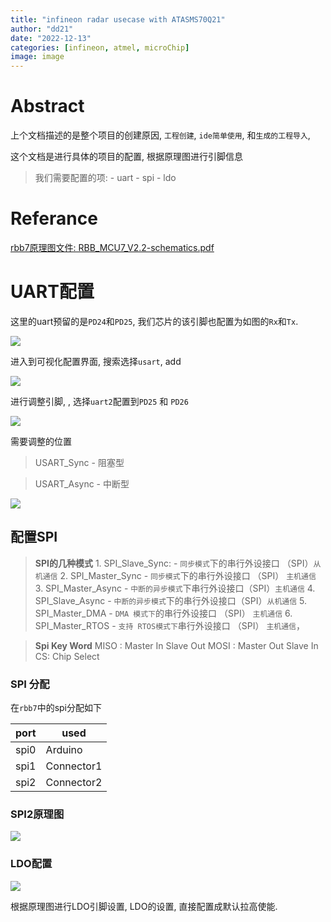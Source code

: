 ```yaml
---
title: "infineon radar usecase with ATASMS70Q21" 
author: "dd21"
date: "2022-12-13" 
categories: [infineon, atmel, microChip]
image: image
---
```



# Abstract

上个文档描述的是整个项目的创建原因, `工程创建`, `ide简单使用`, 和`生成的工程导入`, 

这个文档是进行具体的项目的配置, 根据原理图进行引脚信息

> 我们需要配置的项:
> - uart
> - spi
> - ldo


# Referance

[rbb7原理图文件: RBB_MCU7_V2.2-schematics.pdf](RBB_MCU7_V2.2-schematics.pdf)



# UART配置

这里的uart预留的是`PD24`和`PD25`, 我们芯片的该引脚也配置为如图的`Rx`和`Tx`.

![](https://raw.githubusercontent.com/fly-t/images/main/blog/index-2022-12-13-14-51-25.png)

进入到可视化配置界面, 搜索选择`usart`, add

![](https://raw.githubusercontent.com/fly-t/images/main/blog/index-2022-12-13-14-55-00.png)

进行调整引脚, , 选择`uart2`配置到`PD25` 和 `PD26`

![](https://raw.githubusercontent.com/fly-t/images/main/blog/index-2022-12-13-15-14-55.png)

需要调整的位置

>  USART_Sync 
>  - 阻塞型

>  USART_Async
> - 中断型

![](https://raw.githubusercontent.com/fly-t/images/main/blog/index-2022-12-13-15-17-57.png)

## 配置SPI

> **SPI的几种模式**
> 1.  SPI_Slave_Sync: 
> -  `同步模式`下的串行外设接口 （SPI）`从机通信`
> 2.  SPI_Master_Sync
> - `同步模式`下的串行外设接口 （SPI） `主机通信`
> 3.   SPI_Master_Async
> - `中断的异步模式`下串行外设接口（SPI）`主机通信`
> 4.  SPI_Slave_Async
> -  `中断的异步模式`下的串行外设接口（SPI）`从机通信`
> 5.  SPI_Master_DMA
> - `DMA 模式下`的串行外设接口 （SPI） `主机通信`
> 6. SPI_Master_RTOS
> -  `支持 RTOS模式下`串行外设接口 （SPI）  `主机通信`，


> **Spi Key Word**
> MISO : Master In Slave Out
MOSI : Master Out Slave In
CS: Chip Select 

### SPI 分配
在`rbb7`中的spi分配如下

|  port    |   used  |
| ------------- | ------------- |
|  spi0   |   Arduino   |
|  spi1   |   Connector1   |
|  spi2   |   Connector2   |


### SPI2原理图

![](https://raw.githubusercontent.com/fly-t/images/main/blog/index-2022-12-13-16-41-41.png)



### LDO配置


![](https://raw.githubusercontent.com/fly-t/images/main/blog/index-2022-12-13-18-10-12.png)

根据原理图进行LDO引脚设置, LDO的设置, 直接配置成默认拉高使能.







